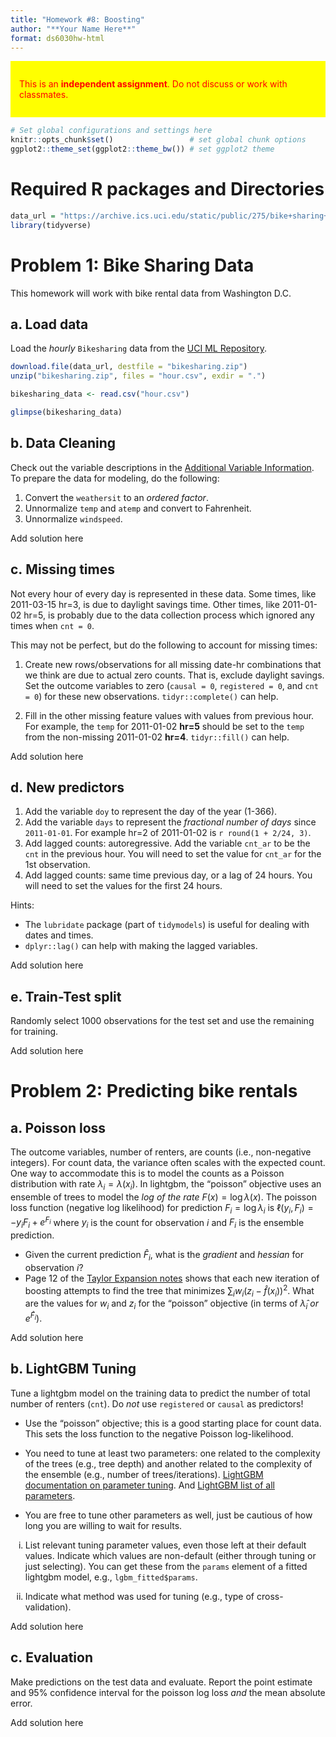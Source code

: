 ```yaml
---
title: "Homework #8: Boosting" 
author: "**Your Name Here**"
format: ds6030hw-html
---
```


::: {style="background-color:yellow; color:red; display: block; border-color: black; padding:1em"}
This is an **independent assignment**. Do not discuss or work with classmates.
:::


```r
# Set global configurations and settings here
knitr::opts_chunk$set()                 # set global chunk options
ggplot2::theme_set(ggplot2::theme_bw()) # set ggplot2 theme
```

# Required R packages and Directories {.unnumbered .unlisted}

```r
data_url = "https://archive.ics.uci.edu/static/public/275/bike+sharing+dataset.zip"
library(tidyverse)
```

# Problem 1: Bike Sharing Data

This homework will work with bike rental data from Washington D.C.

## a. Load data

Load the *hourly* `Bikesharing` data from the [UCI ML Repository](https://archive.ics.uci.edu/dataset/275/bike+sharing+dataset). 

::: {.callout-note title="Solution"}
```r
download.file(data_url, destfile = "bikesharing.zip")
unzip("bikesharing.zip", files = "hour.csv", exdir = ".")

bikesharing_data <- read.csv("hour.csv")

glimpse(bikesharing_data)
```

:::

## b. Data Cleaning

Check out the variable descriptions in the [Additional Variable Information](https://archive.ics.uci.edu/dataset/275/bike+sharing+dataset). To prepare the data for modeling, do the following: 

1. Convert the `weathersit` to an *ordered factor*. 
2. Unnormalize `temp` and `atemp` and convert to Fahrenheit. 
3. Unnormalize `windspeed`.

::: {.callout-note title="Solution"}
Add solution here
:::


## c. Missing times

Not every hour of every day is represented in these data. Some times, like 2011-03-15 hr=3, is due to daylight savings time. Other times, like 2011-01-02 hr=5, is probably due to the data collection process which ignored any times when `cnt = 0`. 

This may not be perfect, but do the following to account for missing times: 

1. Create new rows/observations for all missing date-hr combinations that we think are due to actual zero counts. That is, exclude daylight savings. Set the outcome variables to zero (`causal = 0`, `registered = 0`, and `cnt = 0`) for these new observations. `tidyr::complete()` can help. 

2. Fill in the other missing feature values with values from previous hour. For example, the `temp` for 2011-01-02 **hr=5** should be set to the `temp` from the non-missing 2011-01-02 **hr=4**. `tidyr::fill()` can help. 

::: {.callout-note title="Solution"}
Add solution here
:::


## d. New predictors

1. Add the variable `doy` to represent the day of the year (1-366). 
2. Add the variable `days` to represent the *fractional number of days* since `2011-01-01`. For example hr=2 of 2011-01-02 is `r round(1 + 2/24, 3)`. 
3. Add lagged counts: autoregressive. Add the variable `cnt_ar` to be the `cnt` in the previous hour. You will need to set the value for `cnt_ar` for the 1st observation.  
4. Add lagged counts: same time previous day, or a lag of 24 hours. You will need to set the values for the first 24 hours.

Hints: 

- The `lubridate` package (part of `tidymodels`) is useful for dealing with dates and times.
- `dplyr::lag()` can help with making the lagged variables. 


::: {.callout-note title="Solution"}
Add solution here
:::

## e. Train-Test split

Randomly select 1000 observations for the test set and use the remaining for training. 

::: {.callout-note title="Solution"}
Add solution here
:::

# Problem 2: Predicting bike rentals

## a. Poisson loss

The outcome variables, number of renters, are counts (i.e., non-negative integers). For count data, the variance often scales with the expected count. One way to accommodate this is to model the counts as a Poisson distribution with rate $\lambda_i = \lambda(x_i)$. In lightgbm, the "poisson" objective uses an ensemble of trees to model the *log of the rate* $F(x) = \log \lambda(x)$. The poisson loss function (negative log likelihood) for prediction $F_i = \log \lambda_i$ is $\ell(y_i, F_i) = -y_iF_i + e^{F_i}$ where $y_i$ is the count for observation $i$ and $F_i$ is the ensemble prediction. 

- Given the current prediction $\hat{F}_i$, what is the *gradient* and *hessian* for observation $i$?
- Page 12 of the [Taylor Expansion notes](lectures/taylor-expansion.pdf) shows that each new iteration of boosting attempts to find the tree that minimizes $\sum_i w_i (z_i - \hat{f}(x_i))^2$. What are the values for $w_i$ and $z_i$ for the "poisson" objective (in terms of $\hat{\lambda}_i$ *or* $e^{\hat{F}_i}$).


::: {.callout-note title="Solution"}
Add solution here
:::

## b. LightGBM Tuning

Tune a lightgbm model on the training data to predict the number of total number of renters (`cnt`). Do *not* use `registered` or `causal` as predictors!

- Use the "poisson" objective; this is a good starting place for count data. This sets the loss function to the negative Poisson log-likelihood. 

- You need to tune at least two parameters: one related to the complexity of the trees (e.g., tree depth) and another related to the complexity of the ensemble (e.g., number of trees/iterations). [LightGBM documentation on parameter tuning](https://lightgbm.readthedocs.io/en/latest/Parameters-Tuning.html). And [LightGBM list of all parameters](https://github.com/microsoft/LightGBM/blob/master/docs/Parameters.rst). 

- You are free to tune other parameters as well, just be cautious of how long you are willing to wait for results. 

i. List relevant tuning parameter values, even those left at their default values. Indicate which values are non-default (either through tuning or just selecting). You can get these from the `params` element of a fitted lightgbm model, e.g., `lgbm_fitted$params`.

ii. Indicate what method was used for tuning (e.g., type of cross-validation). 

::: {.callout-note title="Solution"}
Add solution here
:::

## c. Evaluation

Make predictions on the test data and evaluate. Report the point estimate and 95% confidence interval for the poisson log loss *and* the mean absolute error. 

::: {.callout-note title="Solution"}
Add solution here
:::

